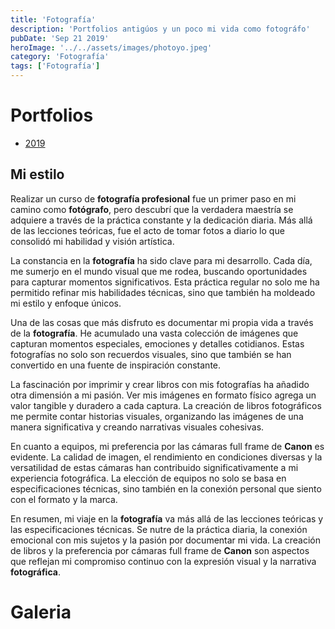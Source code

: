 ```yaml
---
title: 'Fotografía'
description: 'Portfolios antigúos y un poco mi vida como fotográfo'
pubDate: 'Sep 21 2019'
heroImage: '../../assets/images/photoyo.jpeg'
category: 'Fotografía'
tags: ['Fotografía']
---
```


# Portfolios

- [2019](https://peperamos.myportfolio.com)

## Mi estilo

Realizar un curso de **fotografía profesional** fue un primer paso en mi camino como **fotógrafo**, pero descubrí que la verdadera maestría se adquiere a través de la práctica constante y la dedicación diaria. Más allá de las lecciones teóricas, fue el acto de tomar fotos a diario lo que consolidó mi habilidad y visión artística.

La constancia en la **fotografía** ha sido clave para mi desarrollo. Cada día, me sumerjo en el mundo visual que me rodea, buscando oportunidades para capturar momentos significativos. Esta práctica regular no solo me ha permitido refinar mis habilidades técnicas, sino que también ha moldeado mi estilo y enfoque únicos.

Una de las cosas que más disfruto es documentar mi propia vida a través de la **fotografía**. He acumulado una vasta colección de imágenes que capturan momentos especiales, emociones y detalles cotidianos. Estas fotografías no solo son recuerdos visuales, sino que también se han convertido en una fuente de inspiración constante.

La fascinación por imprimir y crear libros con mis fotografías ha añadido otra dimensión a mi pasión. Ver mis imágenes en formato físico agrega un valor tangible y duradero a cada captura. La creación de libros fotográficos me permite contar historias visuales, organizando las imágenes de una manera significativa y creando narrativas visuales cohesivas.

En cuanto a equipos, mi preferencia por las cámaras full frame de **Canon** es evidente. La calidad de imagen, el rendimiento en condiciones diversas y la versatilidad de estas cámaras han contribuido significativamente a mi experiencia fotográfica. La elección de equipos no solo se basa en especificaciones técnicas, sino también en la conexión personal que siento con el formato y la marca.

En resumen, mi viaje en la **fotografía** va más allá de las lecciones teóricas y las especificaciones técnicas. Se nutre de la práctica diaria, la conexión emocional con mis sujetos y la pasión por documentar mi vida. La creación de libros y la preferencia por cámaras full frame de **Canon** son aspectos que reflejan mi compromiso continuo con la expresión visual y la narrativa **fotográfica**.

# Galeria
